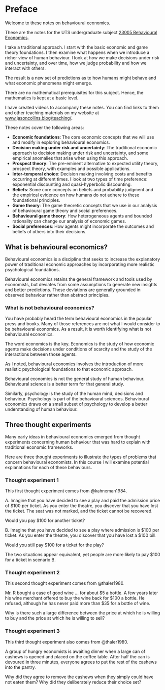 # Preface {.unnumbered}

Welcome to these notes on behavioural economics.

These are the notes for the UTS undergraduate subject [23005 Behavioural Economics](https://handbook.uts.edu.au/subjects/23005.html).

I take a traditional approach. I start with the basic economic and game theory foundations. I then examine what happens when we introduce a richer view of human behaviour. I look at how we make decisions under risk and uncertainty, and over time, how we judge probability and how we interact with others.

The result is a new set of predictions as to how humans might behave and what economic phenomena might emerge.

There are no mathematical prerequisites for this subject. Hence, the mathematics is kept at a basic level.

I have created videos to accompany these notes. You can find links to them and other teaching materials on my website at [www.jasoncollins.blog/teaching/](https://www.jasoncollins.blog/teaching/).

These notes cover the following areas:

- **Economic foundations**: The core economic concepts that we will use and modify in exploring behavioural economics.
- **Decision making under risk and uncertainty**: The traditional economic approach to decision making under risk and uncertainty, and some empirical anomalies that arise when using this approach.
- **Prospect theory**: The pre-eminent alternative to expected utility theory, prospect theory, with examples and possible applications.
- **Inter-temporal choice**: Decision making involving costs and benefits occurring at different times. I look at two types of time preference: exponential discounting and quasi-hyperbolic discounting.
- **Beliefs**: Some core concepts on beliefs and probability judgment and the empirical evidence on how humans do not adhere to these foundational principles.
- **Game theory**: The game theoretic concepts that we use in our analysis of behavioural game theory and social preferences.
- **Behavioural game theory**: How heterogeneous agents and bounded rationality can change our analysis of economic games.
- **Social preferences**: How agents might incorporate the outcomes and beliefs of others into their decisions.

## What is behavioural economics? {.unnumbered}

Behavioural economics is a discipline that seeks to increase the explanatory power of traditional economic approaches by incorporating more realistic psychological foundations.

Behavioural economics retains the general framework and tools used by economists, but deviates from some assumptions to generate new insights and better predictions. These deviations are generally grounded in observed behaviour rather than abstract principles.

### What is not behavioural economics?

You have probably heard the term behavioural economics in the popular press and books. Many of those references are not what I would consider to be behavioural economics. As a result, it is worth identifying what is not behavioural economics.

The word economics is the key. Economics is the study of how economic agents make decisions under conditions of scarcity and the study of the interactions between those agents.

As I noted, behavioural economics involves the introduction of more realistic psychological foundations to that economic approach.

Behavioural economics is not the general study of human behaviour. Behavioural science is a better term for that general study.

Similarly, psychology is the study of the human mind, decisions and behaviour. Psychology is part of the behavioural sciences. Behavioural economics draws on a small subset of psychology to develop a better understanding of human behaviour.

## Three thought experiments

Many early ideas in behavioural economics emerged from thought experiments concerning human behaviour that was hard to explain with traditional economic frameworks.

Here are three thought experiments to illustrate the types of problems that concern behavioural economists. In this course I will examine potential explanations for each of these behaviours.

### Thought experiment 1

This first thought experiment comes from @kahneman1984.

A. Imagine that you have decided to see a play and paid the admission price of \$100 per ticket. As you enter the theatre, you discover that you have lost the ticket. The seat was not marked, and the ticket cannot be recovered.

Would you pay \$100 for another ticket?

B. Imagine that you have decided to see a play where admission is \$100 per ticket. As you enter the theatre, you discover that you have lost a \$100 bill.

Would you still pay \$100 for a ticket for the play?

The two situations appear equivalent, yet people are more likely to pay \$100 for a ticket in scenario B.

### Thought experiment 2

This second thought experiment comes from @thaler1980.

Mr. R bought a case of good wine ... for about \$5 a bottle. A few years later his wine merchant offered to buy the wine back for \$100 a bottle. He refused, although he has never paid more than \$35 for a bottle of wine.

Why is there such a large difference between the price at which he is willing to buy and the price at which he is willing to sell?

### Thought experiment 3

This third thought experiment also comes from @thaler1980.

A group of hungry economists is awaiting dinner when a large can of cashews is opened and placed on the coffee table. After half the can is devoured in three minutes, everyone agrees to put the rest of the cashews into the pantry.

Why did they agree to remove the cashews when they simply could have not eaten them? Why did they deliberately reduce their choice set?


